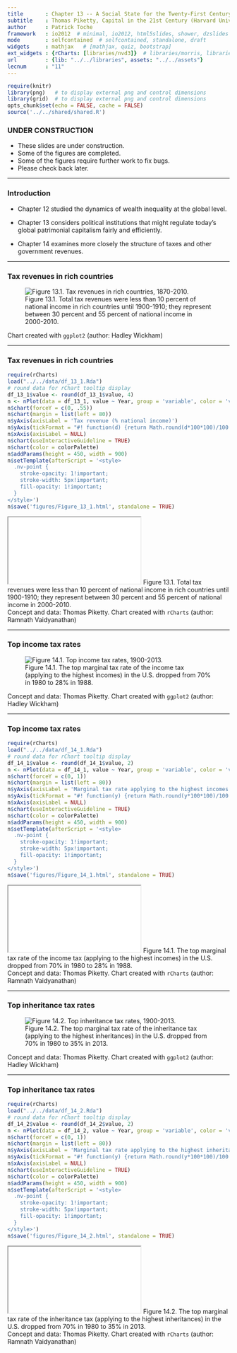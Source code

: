 ```yaml
---
title       : Chapter 13 -- A Social State for the Twenty-First Century; Chapter 14 -- Rethinking the Progressive Income Tax
subtitle    : Thomas Piketty, Capital in the 21st Century (Harvard University Press 2014)
author      : Patrick Toche
framework   : io2012  # minimal, io2012, html5slides, shower, dzslides
mode        : selfcontained  # selfcontained, standalone, draft
widgets     : mathjax   # [mathjax, quiz, bootstrap]
ext_widgets : {rCharts: [libraries/nvd3]}  # libraries/morris, libraries/highcharts, libraries/rickshaw, libraries/dimple
url         : {lib: "../../libraries", assets: "../../assets"}
lecnum      : "11"
--- 
```


```r
require(knitr)
library(png)   # to display external png and control dimensions
library(grid)  # to display external png and control dimensions
opts_chunk$set(echo = FALSE, cache = FALSE)
source('../../shared/shared.R')
```

### UNDER CONSTRUCTION

- These slides are under construction.
- Some of the figures are completed.
- Some of the figures require further work to fix bugs.
- Please check back later.

---

### Introduction  

- Chapter 12 studied the dynamics of wealth inequality at the global level.

- Chapter 13 considers political institutions that might regulate today's global patrimonial capitalism fairly and efficiently.

- Chapter 14 examines more closely the structure of taxes and other government revenues.

---

### Tax revenues in rich countries

<figure class = "captioned">  
<img src = "../../figures/Figure_13_1.png" alt = "Figure 13.1. Tax revenues in rich countries, 1870-2010.">  
<figcaption class = 'figcaption'>Figure 13.1. Total tax revenues were less than 10 percent of national income in rich countries until 1900-1910; they represent between 30 percent and 55 percent of national income in 2000-2010.</figcaption>  
</figure> 
<footer class = 'footnote'>Chart created with ``ggplot2`` (author: Hadley Wickham)
</footer>  

---

### Tax revenues in rich countries

```r
require(rCharts)
load("../../data/df_13_1.Rda") 
# round data for rChart tooltip display
df_13_1$value <- round(df_13_1$value, 4)
n <- nPlot(data = df_13_1, value ~ Year, group = 'variable', color = 'variable', shape = 'variable', type = 'lineChart') 
n$chart(forceY = c(0, .55))
n$chart(margin = list(left = 80))
n$yAxis(axisLabel = 'Tax revenue (% national income)')
n$yAxis(tickFormat = "#! function(d) {return Math.round(d*100*100)/100 + '%'} !#")
n$xAxis(axisLabel = NULL)
n$chart(useInteractiveGuideline = TRUE)
n$chart(color = colorPalette)
n$addParams(height = 450, width = 900)
n$setTemplate(afterScript = '<style>
  .nv-point {
    stroke-opacity: 1!important;
    stroke-width: 5px!important;
    fill-opacity: 1!important;
  } 
</style>')
n$save('figures/Figure_13_1.html', standalone = TRUE)
```
<iframe src = 'figures/Figure_13_1.html' alt = "Figure 13.1. Tax revenues in rich countries, 1870-2010.">
</iframe><icaption class = 'icaption'>Figure 13.1. Total tax revenues were less than 10 percent of national income in rich countries until 1900-1910; they represent between 30 percent and 55 percent of national income in 2000-2010.</icaption>
<footer class = 'footnote'>Concept and data: Thomas Piketty. Chart created with ``rCharts`` (author: Ramnath Vaidyanathan)  
</footer>  

---

### Top income tax rates

<figure class = "captioned">  
<img src = "../../figures/Figure_14_1.png" alt = "Figure 14.1. Top income tax rates, 1900-2013.">  
<figcaption class = 'figcaption'>Figure 14.1. The top marginal tax rate of the income tax (applying to the highest incomes) in the U.S. dropped from 70% in 1980 to 28% in 1988.</figcaption>  
</figure> 
<footer class = 'footnote'>Concept and data: Thomas Piketty. Chart created with ``ggplot2`` (author: Hadley Wickham)
</footer>  

---

### Top income tax rates

```r
require(rCharts)
load("../../data/df_14_1.Rda") 
# round data for rChart tooltip display
df_14_1$value <- round(df_14_1$value, 2)
n <- nPlot(data = df_14_1, value ~ Year, group = 'variable', color = 'variable', shape = 'variable', type = 'lineChart') 
n$chart(forceY = c(0, 1))
n$chart(margin = list(left = 80))
n$yAxis(axisLabel = 'Marginal tax rate applying to the highest incomes')
n$yAxis(tickFormat = "#! function(y) {return Math.round(y*100*100)/100 + '%'} !#")
n$xAxis(axisLabel = NULL)
n$chart(useInteractiveGuideline = TRUE)
n$chart(color = colorPalette)
n$addParams(height = 450, width = 900)
n$setTemplate(afterScript = '<style>
  .nv-point {
    stroke-opacity: 1!important;
    stroke-width: 5px!important;
    fill-opacity: 1!important;
  } 
</style>')
n$save('figures/Figure_14_1.html', standalone = TRUE)
```
<iframe src = 'figures/Figure_14_1.html' alt = "Figure 14.1. Top income tax rates, 1900-2013.">
</iframe><icaption class = 'icaption'>Figure 14.1. The top marginal tax rate of the income tax (applying to the highest incomes) in the U.S. dropped from 70% in 1980 to 28% in 1988.</icaption>
<footer class = 'footnote'>Concept and data: Thomas Piketty. Chart created with ``rCharts`` (author: Ramnath Vaidyanathan)  
</footer>  

---

### Top inheritance tax rates

<figure class = "captioned">  
<img src = "../../figures/Figure_14_2.png" alt = "Figure 14.2. Top inheritance tax rates, 1900-2013.">  
<figcaption class = 'figcaption'>Figure 14.2. The top marginal tax rate of the inheritance tax (applying to the highest inheritances) in the U.S. dropped from 70% in 1980 to 35% in 2013.</figcaption>  
</figure> 
<footer class = 'footnote'>Concept and data: Thomas Piketty. Chart created with ``ggplot2`` (author: Hadley Wickham)
</footer>  

---

### Top inheritance tax rates

```r
require(rCharts)
load("../../data/df_14_2.Rda")
# round data for rChart tooltip display
df_14_2$value <- round(df_14_2$value, 2)
n <- nPlot(data = df_14_2, value ~ Year, group = 'variable', color = 'variable', shape = 'variable', type = 'lineChart') 
n$chart(forceY = c(0, 1))
n$chart(margin = list(left = 80))
n$yAxis(axisLabel = 'Marginal tax rate applying to the highest inheritances')
n$yAxis(tickFormat = "#! function(y) {return Math.round(y*100*100)/100 + '%'} !#")
n$xAxis(axisLabel = NULL)
n$chart(useInteractiveGuideline = TRUE)
n$chart(color = colorPalette)
n$addParams(height = 450, width = 900)
n$setTemplate(afterScript = '<style>
  .nv-point {
    stroke-opacity: 1!important;
    stroke-width: 5px!important;
    fill-opacity: 1!important;
  } 
</style>')
n$save('figures/Figure_14_2.html', standalone = TRUE)
```
<iframe src = 'figures/Figure_14_2.html' alt = "Figure 14.2. Top inheritance tax rates, 1900-2013.">
</iframe><icaption class = 'icaption'>Figure 14.2. The top marginal tax rate of the inheritance tax (applying to the highest inheritances) in the U.S. dropped from 70% in 1980 to 35% in 2013.</icaption>
<footer class = 'footnote'>Concept and data: Thomas Piketty. Chart created with ``rCharts`` (author: Ramnath Vaidyanathan)  
</footer>  

